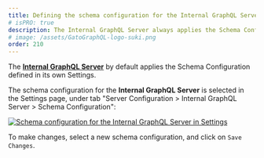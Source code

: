 ```yaml
---
title: Defining the schema configuration for the Internal GraphQL Server
# isPRO: true
description: The Internal GraphQL Server always applies the Schema Configuration defined in its own Settings.
# image: /assets/GatoGraphQL-logo-suki.png
order: 210
---
```


The [**Internal GraphQL Server**](https://gatographql.com/extensions/internal-graphql-server/) by default applies the Schema Configuration defined in its own Settings.

The schema configuration for the **Internal GraphQL Server** is selected in the Settings page, under tab "Server Configuration > Internal GraphQL Server > Schema Configuration":

<div class="img-width-1024" markdown="1">

<a href="/assets/guides/upstream-pro/settings-schema-configuration-for-internal-graphql-server.png" target="_blank">![Schema configuration for the Internal GraphQL Server in Settings](/assets/guides/upstream-pro/settings-schema-configuration-for-internal-graphql-server.png "Schema configuration for the Internal GraphQL Server in Settings")</a>

</div>

To make changes, select a new schema configuration, and click on `Save Changes`.
